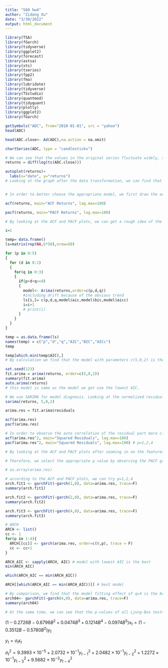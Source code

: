 ```yaml
---
title: "560 hw4"
author: "Zidong Xu"
date: "3/30/2022"
output: html_document
---
```

```r
library(TSA)
library(fGarch) 
library(tidyverse)
library(ggplot2)
library(forecast)
library(astsa) 
library(xts)
library(tseries)
library(fpp2)
library(fma)
library(lubridate)
library(tidyverse)
library(TSstudio)
library(quantmod)
library(tidyquant)
library(plotly)
library(ggplot2)
library(fGarch) 
```

```r
getSymbols("ADC", from="2010-01-01", src = "yahoo")
head(ADC)

head(ADC.close<- Ad(ADC),na.action = na.omit)

chartSeries(ADC, type = "candlesticks")

```

```r
# We can see that the values in the original series fluctuate widely, so we need to logarithmically transform the returns data obtained after differencing transformation.
returns = diff(log(ts(ADC.close)))

autoplot(returns)+
  labs(x="date", y="returns")
# Looking at the graph after the data transformation, we can find that there is no obvious trend or periodic fluctuation in the graph, and most of the values fluctuate around a stable value, so we can guess that the returns sequence may be stationary. . However, we can also find that in the later part of the series, there is a small period of time where the fluctuation of the data is significantly stronger than other periods. So there is obvious volatility in this data.


# In order to better choose the appropriate model, we first draw the acf and pacf plots. By observation, we see that there are distinct peaks in both plots, which means that the series has a strong autocorrelation, so we may first need the ARIMA model we use to fit the series.

acf(returns, main="ACF Returns", lag.max=100)

pacf(returns, main="PACF Returns", lag.max=100)

# By looking at the ACF and PACF plots, we can get a rough idea of the range of p and q. We can see that in the ACF plot, there is a big drop after q=5, so we can try a q of 0:3. Also we can see that in the ACF plot, there is a big drop after p=4, so we can try a p of 0:5.Next we use a for loop to select the model with the smallest error (selected according to the smallest AIC).

i=1

temp= data.frame()
ls=matrix(rep(NA,6*50),nrow=50)

for (p in 0:5)
{
  for (d in 0:1)
  {
    for(q in 0:3)
    {
      if(p+d+q<=9)
      {
        model<- Arima(returns,order=c(p,d,q))    
        #including drift because of the obvious trend
        ls[i,]= c(p,d,q,model$aic,model$bic,model$aicc)          
        i=i+1            
        # print(i)
      }
    }
  }
}

temp = as.data.frame(ls)
names(temp) = c("p","d","q","AIC","BIC","AICc")
temp

temp[which.min(temp$AIC),] 
# By calculation we find that the model with parameters c(5,0,2) is the best.

set.seed(123)
fit.arima = arima(returns, order=c(5,0,2))
summary(fit.arima)
auto.arima(returns)
# this model is same as the model we get use the lowest AIC.

# We use SARIMA for model diagnosis. Looking at the normalized residuals plot, we see that there is still a short period of high volatility in the data, so we may then use an ARCH or GARCH model to fit this part.
sarima(returns, 5,0,2)

```

```r
arima.res = fit.arima$residuals

acf(arima.res)
pacf(arima.res)

# In order to observe the auto correlation of the residual part more clearly, we use arima.res^2 to draw the ACF and PACF graphs.
acf(arima.res^2, main="Squared Residuals", lag.max=100)
pacf(arima.res^2, main="Squared Residuals", lag.max=100) # p=1,2,4

# By looking at the ACF and PACF plots after zooming in on the features, we can see that the plots still show significant autocorrelation in the sequence. But at the same time, we can also observe that the time with large fluctuations in the series is very short and does not show regularity, so we think it is more appropriate to use the ARCH model next.

# Therefore, we select the appropriate p value by observing the PACF graph. By observing, we find that the phenomenon of truncation occurs after p=4, and when lag=1, 2, 4, the corresponding value is larger, so we can try compare the fitting effects of different models when p=1, 2, and 4.

# as.array(arima.res)

# according to the ACF and PACF plots, we can try p=1,2,4
arch.fit1 <- garchFit(~garch(1,0), data=arima.res, trace=F)
summary(arch.fit1)

arch.fit2 <- garchFit(~garch(2,0), data=arima.res, trace=F)
summary(arch.fit2)

arch.fit3 <- garchFit(~garch(4,0), data=arima.res, trace=F)
summary(arch.fit3)

# ARCH
ARCH <- list()
cc <- 1
for(p in 1:4){
  ARCH[[cc]] <- garch(arima.res, order=c(0,p), trace = F)
  cc <- cc+1
}

ARCH_AIC <- sapply(ARCH, AIC) # model with lowest AIC is the best
min(ARCH_AIC)

which(ARCH_AIC == min(ARCH_AIC))

ARCH[[which(ARCH_AIC == min(ARCH_AIC))]] # best model

# By comparison, we find that the model fitting effect of q=4 is the best.
arch04<- garchFit(~garch(4,0), data=arima.res, trace=F)
summary(arch04)

# At the same time, we can see that the p-values of all Ljung-Box tests are below 0.05, indicating that the residuals of this model are normally distributed and white noise, and there is nothing else to model. The model we used is already a good fit, everything in the original sequence is well extracted by the model. Furthermore, we can see that the p-values for the Jarque-Bera test and the Shapiro-Wilk test are also below 0.05, again indicating that the residuals of the model are white noise.


```


$(1-0.2726B -0.6796B^2+0.0474B^3+0.1214B^4-0.0974B^5)x_t=(1-0.3512B-0.5780B^2)y_t$

$y_t=\sigma_t \epsilon_t$

$\sigma_t^2 = 9.3993\times10^{-5}+2.0732\times10^{-1}{y_{t-1}}^2+2.0482\times10^{-1}{y_{t-2}}^2+1.2272\times10^{-1}{y_{t-3}}^2+9.5682\times10^{-2}{y_{t-4}}^2$


